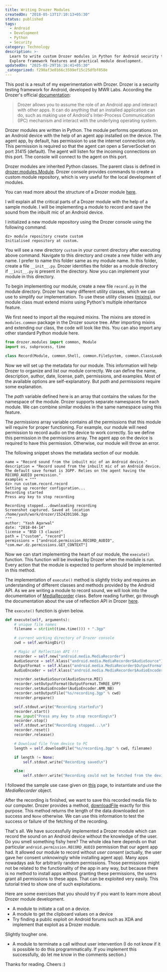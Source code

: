 ```yaml
---
title: Writing Drozer Modules
createdOn: "2018-05-13T17:10:13+05:30"
status: published
tags:
  - Android
  - Development
  - Python
  - Security
category: Technology
description: >-
  Learn to write custom Drozer modules in Python for Android security testing.
  Explore framework features and practical module development.
updatedOn: "2025-05-29T16:16:41+05:30"
_categorized: f290af3e0166c3599ef15c25dfbf058e
---
```


This post is a result of my experimentation with Drozer. Drozer is a security
testing framework for Android, developed by MWR Labs. According the Drozer's
official
[documentation](https://labs.f-secure.com/assets/BlogFiles/mwri-drozer-user-guide-2015-03-23.pdf):

> Drozer allows you to assume the role of an Android app and interact with other
> apps. It can do anything that an installed application can do, such as making
> use of Android's Inter-Process Communication (IPC) mechanism and interact with
> the underlying operating system.

Drozer modules are written in Python. The module performs operations on an
Android device with the help of an agent app installed on the device. The agent
app, by default, has permission to use the internet connection only. This
permission is required so that the agent can open a ServerSocket on port 31415
(default). The agent will listen for the incoming connections on this port. The
console will connect to the agent on this port.

Drozer modules are inherited Python classes. The parent class is defined in
[drozer.modules.Module](https://github.com/FSecureLABS/drozer/blob/develop/src/drozer/modules/base.py).
Drozer console provides commands to create a custom module repository, which is
very useful for the local development of modules.

You can read more about the structure of a Drozer module
[here](https://github.com/FSecureLABS/drozer/wiki/Writing-a-Module).

I will explain all the critical parts of a Drozer module with the help of a
sample module. I will be implementing a module to record and save the sound from
the inbuilt mic of an Android device.

I initialized a new module repository using the Drozer console using the
following command.

```text
dz> module repository create custom
Initialised repository at custom.
```

You will see a new directory `custom` in your current directory after executing
above command. Navigate to this directory and create a new folder with any name.
I prefer to name this folder same as my module name. In this folder, create a
file `__init__.py`. Drozer identifies the folder as a module directory if
`__init__.py` is present in the directory. Now you can implement your module in
this directory.

To begin implementing our module, create a new file `record.py` in the module
directory. Drozer has many different utility classes, which we can use to
simplify our implementation. To use these utility classes
([mixins](https://github.com/FSecureLABS/drozer/wiki/Using-mixins)), our module
class must extend _mixins_ using Python's multiple inheritance feature.

We first need to import all the required mixins. The mixins are stored in
`modules.common` package in the Drozer source tree. After importing mixins and
extending our class, the code will look like this. You can also import any other
standard Python module here.

```python
from drozer.modules import common, Module
import os, subprocess, time

class Record(Module, common.Shell, common.FileSystem, common.ClassLoader):
```

Now we will set up the metadata for our module. This information will help
Drozer to organize and list our module correctly. We can define the name,
description, author, date, license, path, permissions, and examples. Most of the
available options are self-explanatory. But _path_ and _permissions_ require
some explanation.

The _path_ variable defined here is an array that contains the values for the
namespace of the module. Drozer supports separate namespaces for each module. We
can combine similar modules in the same namespace using this feature.

The _permissions_ array variable contains all the permissions that this module
will require for proper functioning. For example, our module will need
permission to record audio on the device to work correctly. So we define this
permission in the permissions array. The agent app on the device is required to
have this permission. Otherwise, our module will throw an error.

The following snippet shows the metadata section of our module.

```text
name = "Record sound from the inbuilt mic of an Android device."
description = "Record sound from the inbuilt mic of an Android device. The default save format is 3GPP. Relies on the agent having the RECORD_AUDIO permission."
examples = """
dz> run custom.record.record
Setting up recorder configuration...
Recording started
Press any key to stop recording

Recording stopped...downloading recording
Screenshot captured. Saved at location /home/yash/work/drozer/1524201166.3gp
"""
author: "Yash Agarwal"
date: "2018-04-14"
license = "BSD (3 clause)"
path = ["custom", "record"]
permissions = ["android.permission.RECORD_AUDIO", "com.mwr.dz.permissions.GET_CONTEXT"]
```

Now we can start implementing the heart of our module, the `execute()` function.
This function will be invoked by Drozer when the module is run. Every action
that the module is expected to perform should be implemented in this method.

The implementation of `execute()` method is slightly tricky and requires an
understanding of different classes and methods provided by the Android API. As
we are writing a module to record sound, we will look into the documentation of
[MediaRecorder](https://developer.android.com/guide/topics/media/mediarecorder.html)
class. Before reading further, go through the documentation about the use of
reflection API in Drozer
[here](https://github.com/FSecureLABS/drozer/wiki/Using-Reflection).

The `execute()` function is given below.

```python
def execute(self, arguments):
    # unique file names
    filename = str(int(time.time())) + ".3gp"

    # current working directory of Drozer console
    cwd = self.workingDir()

    # Magic of Reflection API !!!
    recorder = self.new("android.media.MediaRecorder")
    AudioSource = self.klass("android.media.MediaRecorder$AudioSource")
    OutputFormat = self.klass("android.media.MediaRecorder$OutputFormat")
    AudioEncoder = self.klass("android.media.MediaRecorder$AudioEncoder")

    recorder.setAudioSource(AudioSource.MIC)
    recorder.setOutputFormat(OutputFormat.THREE_GPP)
    recorder.setAudioEncoder(AudioEncoder.AMR_NB)
    recorder.setOutputFile("%s/recording.3gp" % cwd)
    recorder.prepare()

    self.stdout.write("Recording started\n")
    recorder.start()
    raw_input("Press any key to stop recording\n")
    recorder.stop()
    self.stdout.write("Recording stopped...\n")
    recorder.reset()
    recorder.release()

    # Download file from device to PC
    length = self.downloadFile("%s/recording.3gp" % cwd, filename)

    if length != None:
        self.stdout.write("Recording saved\n")

    else:
        self.stderr.write("Recording could not be fetched from the device.\n")
```

I followed the sample use case given on
[this](https://developer.android.com/reference/android/media/MediaRecorder.html)
page, to instantiate and use the _MediaRecorder_ object.

After the recording is finished, we want to save this recorded media file to our
computer. Drozer provides a method,
[downloadFile](https://github.com/FSecureLABS/drozer/blob/c92d74024c653b6dc7de3378a24e51d276ae2c62/src/drozer/modules/common/file_system.py)
exactly for this purpose. This method returns the length of the data downloaded
on success and `None` otherwise. We can use this information to test the success
or failure of the fetching of the recording.

That's all. We have successfully implemented a Drozer module which can record
the sound on an Android device without the knowledge of the user. Do you smell
something fishy here? The whole idea here depends on that particular
`android.permission.RECORD_AUDIO` permission that our agent app had. It allowed
our module to record without _user consent_ (actually, the user gave her consent
unknowingly while installing agent app). Many apps nowadays ask for arbitrarily
random permissions. Those permissions might not be related to the functionality
of the app in any way, but because there is no method to install apps without
granting these permissions, the users grant all permissions to these apps. That
can be exploited very easily. This tutorial tried to show one of such
exploitations.

Here are some exercises that you should try if you want to learn more about
Drozer module development.

- A module to initiate a call on a device.
- A module to get the clipboard values on a device
- Try finding a public exploit on Android forums such as XDA and implement that
  exploit as a Drozer module.

Slightly tougher one.

- A module to terminate a call without user intervention (I do not know if it is
  possible to do this programmatically. If you implement this successfully, do
  let me know in the comments section.)

Thanks for reading. Cheers :)
